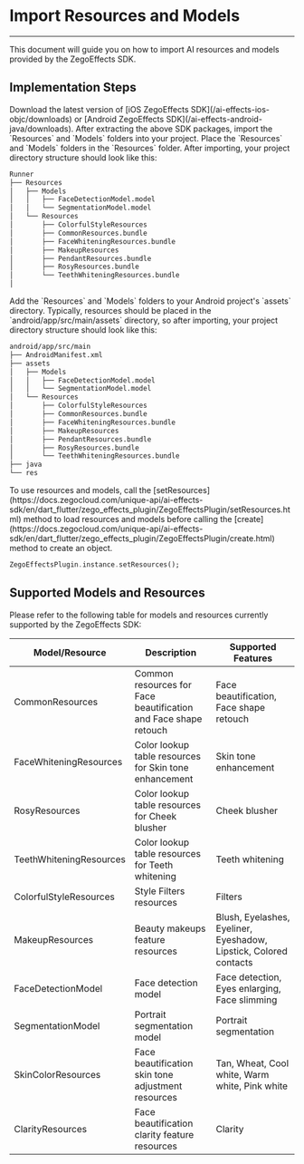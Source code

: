 # Import Resources and Models

- - -

This document will guide you on how to import AI resources and models provided by the ZegoEffects SDK.

## Implementation Steps

<Steps>
<Step title="Download resources and models">
Download the latest version of [iOS ZegoEffects SDK](/ai-effects-ios-objc/downloads) or [Android ZegoEffects SDK](/ai-effects-android-java/downloads).
</Step>
<Step title="Import resources and models">
After extracting the above SDK packages, import the `Resources` and `Models` folders into your project.
<Tabs>
<Tab title="iOS">
Place the `Resources` and `Models` folders in the `Resources` folder. After importing, your project directory structure should look like this:

```bash
Runner
├── Resources
│   ├── Models
│   │   ├── FaceDetectionModel.model
│   │   └── SegmentationModel.model
│   └── Resources
│       ├── ColorfulStyleResources
│       ├── CommonResources.bundle
│       ├── FaceWhiteningResources.bundle
│       ├── MakeupResources
│       ├── PendantResources.bundle
│       ├── RosyResources.bundle
│       └── TeethWhiteningResources.bundle
│
```
</Tab>
<Tab title="Android">
Add the `Resources` and `Models` folders to your Android project's `assets` directory. Typically, resources should be placed in the `android/app/src/main/assets` directory, so after importing, your project directory structure should look like this:

```bash
android/app/src/main
├── AndroidManifest.xml
├── assets
│   ├── Models
│   │   ├── FaceDetectionModel.model
│   │   └── SegmentationModel.model
│   └── Resources
│       ├── ColorfulStyleResources
│       ├── CommonResources.bundle
│       ├── FaceWhiteningResources.bundle
│       ├── MakeupResources
│       ├── PendantResources.bundle
│       ├── RosyResources.bundle
│       └── TeethWhiteningResources.bundle
├── java
└── res
```
</Tab>
</Tabs>
</Step>
<Step title="Load resources and models">
To use resources and models, call the [setResources](https://docs.zegocloud.com/unique-api/ai-effects-sdk/en/dart_flutter/zego_effects_plugin/ZegoEffectsPlugin/setResources.html) method to load resources and models before calling the [create](https://docs.zegocloud.com/unique-api/ai-effects-sdk/en/dart_flutter/zego_effects_plugin/ZegoEffectsPlugin/create.html) method to create an object.

```dart
ZegoEffectsPlugin.instance.setResources();
```
</Step>
</Steps>

## Supported Models and Resources

Please refer to the following table for models and resources currently supported by the ZegoEffects SDK:

| Model/Resource | Description | Supported Features |
| --- | --- | --- |
| CommonResources | Common resources for Face beautification and Face shape retouch | Face beautification, Face shape retouch |
| FaceWhiteningResources | Color lookup table resources for Skin tone enhancement | Skin tone enhancement |
| RosyResources | Color lookup table resources for Cheek blusher | Cheek blusher |
| TeethWhiteningResources | Color lookup table resources for Teeth whitening | Teeth whitening |
| ColorfulStyleResources | Style Filters resources | Filters |
| MakeupResources | Beauty makeups feature resources | Blush, Eyelashes, Eyeliner, Eyeshadow, Lipstick, Colored contacts |
| FaceDetectionModel | Face detection model | Face detection, Eyes enlarging, Face slimming |
| SegmentationModel | Portrait segmentation model | Portrait segmentation |
| SkinColorResources | Face beautification skin tone adjustment resources | Tan, Wheat, Cool white, Warm white, Pink white |
| ClarityResources | Face beautification clarity feature resources | Clarity |